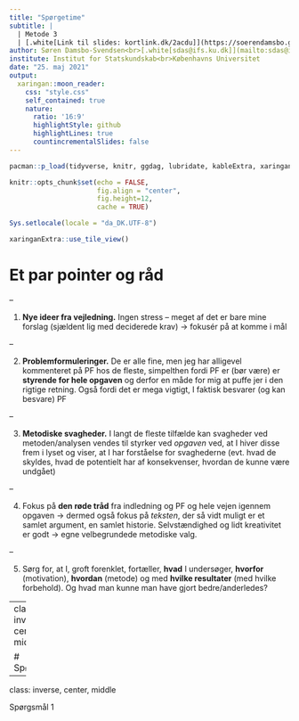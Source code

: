 ```yaml
---
title: "Spørgetime"
subtitle: |
  | Metode 3
  | [.white[Link til slides: kortlink.dk/2acdu]](https://soerendamsbo.github.io/m3/m3-6_eksperimentelle-designs.html)
author: Søren Damsbo-Svendsen<br>[.white[sdas@ifs.ku.dk]](mailto:sdas@ifs.ku.dk)
institute: Institut for Statskundskab<br>Københavns Universitet
date: "25. maj 2021"
output:
  xaringan::moon_reader:
    css: "style.css"
    self_contained: true
    nature:
      ratio: '16:9'
      highlightStyle: github
      highlightLines: true
      countincrementalSlides: false
---
```


```r
pacman::p_load(tidyverse, knitr, ggdag, lubridate, kableExtra, xaringanExtra)

knitr::opts_chunk$set(echo = FALSE, 
                      fig.align = "center", 
                      fig.height=12,
                      cache = TRUE)

Sys.setlocale(locale = "da_DK.UTF-8")

xaringanExtra::use_tile_view()
```

# Et par pointer og råd

--

1. **Nye ideer fra vejledning.** Ingen stress – meget af det er bare mine forslag (sjældent lig med deciderede krav) &rarr; fokusér på at komme i mål
    
--

2. **Problemformuleringer.** De er alle fine, men jeg har alligevel kommenteret på PF hos de fleste, simpelthen fordi PF er (bør være) er **styrende for hele opgaven** og derfor en måde for mig at puffe jer i den rigtige retning. Også fordi det er mega vigtigt, I faktisk besvarer (og kan besvare) PF

--

3. **Metodiske svagheder.** I langt de fleste tilfælde kan svagheder ved metoden/analysen vendes til styrker ved *opgaven* ved, at I hiver disse frem i lyset og viser, at I har forståelse for svaghederne (evt. hvad de skyldes, hvad de potentielt har af konsekvenser, hvordan de kunne være undgået)

--

4. Fokus på **den røde tråd** fra indledning og PF og hele vejen igennem opgaven &rarr; dermed også fokus på *teksten*, der så vidt muligt er et samlet argument, en samlet historie. Selvstændighed og lidt kreativitet er godt &rarr; egne velbegrundede metodiske valg.

--

5. Sørg for, at I, groft forenklet, fortæller, **hvad** I undersøger, **hvorfor** (motivation), **hvordan** (metode) og med **hvilke resultater** (med hvilke forbehold). Og hvad man kunne man have gjort bedre/anderledes?     

---
class: inverse, center, middle

# Spørgsmål

---
class: inverse, center, middle

Spørgsmål 1



